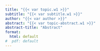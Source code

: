 ```yaml
---
title: "{{< var topic.w1 >}}"
subtitle: "{{< var subtitle.w1 >}}"
author: "{{< var author >}}"
abstract: "{{< var topic-abstract.w1 >}}"
abstract-title: "Abstract"
format:
  html: default
#  pdf: default
---
```

